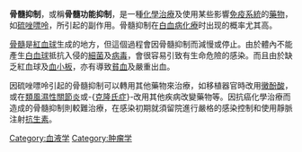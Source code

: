 {{medical}}
{{unreferenced|time=2009-9-15}}

'''骨髓抑制'''，或稱'''骨髓功能抑制'''，是一種[[化學治療|化學治療]]及使用某些影響[[免疫系統|免疫系統]]的[[藥物|藥物]]，如[[硫唑嘌呤|硫唑嘌呤]]，所引起的副作用。骨髓抑制在[[白血病|白血病]][[化療|化療]]时出现的概率尤其高。

[[骨髓|骨髓]]是[[紅血球|紅血球]]生成的地方，但這個過程會因骨髓抑制而減慢或停止。由於體內不能產生[[白血球|白血球]]抵抗入侵的[[細菌|細菌]]及[[病毒|病毒]]，會很容易引致有生命危險的感染。而且由於缺乏紅血球及[[血小板|血小板]]，亦有導致[[貧血|貧血]]及嚴重出血。

因硫唑嘌呤引起的骨髓抑制可以轉用其他藥物來治療，如移植器官時改用[[黴酚酸酯|黴酚酸]]，或在[[類風濕性關節炎|類風濕性關節炎]]或-{[[克隆氏症|克隆氏症]]}-改用其他疾病改變藥物等。因抗癌化學治療而造成的骨髓抑制則較難治療，在感染初期就須留院進行嚴格的感染控制和使用靜脈注射[[抗生素|抗生素]]。

{{Med-stub}}

[[Category:血液学|Category:血液学]]
[[Category:肿瘤学|Category:肿瘤学]]